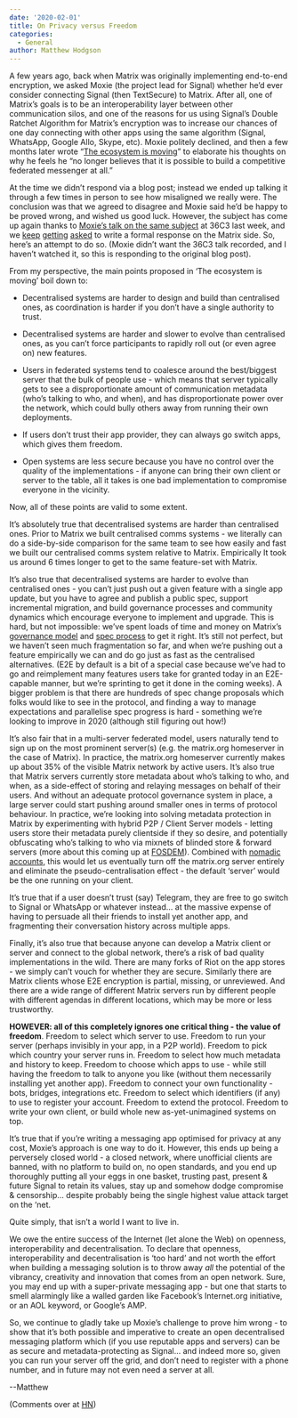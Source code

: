 ```yaml
---
date: '2020-02-01'
title: On Privacy versus Freedom
categories:
  - General
author: Matthew Hodgson
---
```


A few years ago, back when Matrix was originally implementing end-to-end encryption, we asked Moxie (the project lead for Signal) whether he’d ever consider connecting Signal (then TextSecure) to Matrix.  After all, one of Matrix’s goals is to be an interoperability layer between other communication silos, and one of the reasons for us using Signal’s Double Ratchet Algorithm for Matrix’s encryption was to increase our chances of one day connecting with other apps using the same algorithm (Signal, WhatsApp, Google Allo, Skype, etc).  Moxie politely declined, and then a few months later wrote “[The ecosystem is moving](https://signal.org/blog/the-ecosystem-is-moving/)” to elaborate his thoughts on why he feels he “no longer believes that it is possible to build a competitive federated messenger at all.”

At the time we didn’t respond via a blog post; instead we ended up talking it through a few times in person to see how misaligned we really were. The conclusion was that we agreed to disagree and Moxie said he’d be happy to be proved wrong, and wished us good luck.  However, the subject has come up again thanks to [Moxie’s talk on the same subject](https://fahrplan.events.ccc.de/congress/2019/Fahrplan/events/11086.html) at 36C3 last week, and we [keep](https://news.ycombinator.com/item?id=21933891) [getting](https://news.ycombinator.com/item?id=21935219) [asked](https://matrix.to/#/!OGEhHVWSdvArJzumhm:matrix.org/$SzdpeR_Hji5AMOkydnYzv5UN_UaGdN710ThF-lfAt9A?via=matrix.org&via=t2bot.io&via=privacytools.io) to write a formal response on the Matrix side.  So, here’s an attempt to do so.  (Moxie didn’t want the 36C3 talk recorded, and I haven’t watched it, so this is responding to the original blog post).

From my perspective, the main points proposed in ‘The ecosystem is moving’ boil down to:


*   Decentralised systems are harder to design and build than centralised ones, as coordination is harder if you don’t have a single authority to trust.

*   Decentralised systems are harder and slower to evolve than centralised ones, as you can’t force participants to rapidly roll out (or even agree on) new features.

*   Users in federated systems tend to coalesce around the best/biggest server that the bulk of people use - which means that server typically gets to see a disproportionate amount of communication metadata (who’s talking to who, and when), and has disproportionate power over the network, which could bully others away from running their own deployments.

*   If users don’t trust their app provider, they can always go switch apps, which gives them freedom.

*   Open systems are less secure because you have no control over the quality of the implementations - if anyone can bring their own client or server to the table, all it takes is one bad implementation to compromise everyone in the vicinity.

Now, all of these points are valid to some extent.

It’s absolutely true that decentralised systems are harder than centralised ones.  Prior to Matrix we built centralised comms systems - we literally can do a side-by-side comparison for the same team to see how easily and fast we built our centralised comms system relative to Matrix.  Empirically It took us around 6 times longer to get to the same feature-set with Matrix.

It’s also true that decentralised systems are harder to evolve than centralised ones - you can’t just push out a given feature with a single app update, but you have to agree and publish a public spec, support incremental migration, and build governance processes and community dynamics which encourage everyone to implement and upgrade.  This is hard, but not impossible: we’ve spent loads of time and money on Matrix’s [governance model](https://matrix.org/foundation/) and [spec process](https://matrix.org/docs/spec/proposals) to get it right.  It’s still not perfect, but we haven’t seen much fragmentation so far, and when we’re pushing out a feature empirically we can and do go just as fast as the centralised alternatives. (E2E by default is a bit of a special case because we’ve had to go and reimplement many features users take for granted today in an E2E-capable manner, but we’re sprinting to get it done in the coming weeks).  A bigger problem is that there are hundreds of spec change proposals which folks would like to see in the protocol, and finding a way to manage expectations and parallelise spec progress is hard - something we’re looking to improve in 2020 (although still figuring out how!)

It’s also fair that in a multi-server federated model, users naturally tend to sign up on the most prominent server(s) (e.g. the matrix.org homeserver in the case of Matrix).  In practice, the matrix.org homeserver currently makes up about 35% of the visible Matrix network by active users.  It’s also true that Matrix servers currently store metadata about who’s talking to who, and when, as a side-effect of storing and relaying messages on behalf of their users.  And without an adequate protocol governance system in place, a large server could start pushing around smaller ones in terms of protocol behaviour.  In practice, we’re looking into solving metadata protection in Matrix by experimenting with hybrid P2P / Client Server models - letting users store their metadata purely clientside if they so desire, and potentially obfuscating who’s talking to who via mixnets of blinded store & forward servers (more about this coming up at [FOSDEM](https://fosdem.org/2020/schedule/event/dip_p2p_matrix/)). Combined with [nomadic accounts](https://github.com/matrix-org/matrix-doc/blob/rav/proposal/remove_mxids_from_events/proposals/1228-removing-mxids-from-events.md), this would let us eventually turn off the matrix.org server entirely and eliminate the pseudo-centralisation effect - the default ‘server’ would be the one running on your client.

It’s true that if a user doesn’t trust (say) Telegram, they are free to go switch to Signal or WhatsApp or whatever instead… at the massive expense of having to persuade all their friends to install yet another app, and fragmenting their conversation history across multiple apps.

Finally, it’s also true that because anyone can develop a Matrix client or server and connect to the global network, there’s a risk of bad quality implementations in the wild.  There are many forks of Riot on the app stores - we simply can’t vouch for whether they are secure.  Similarly there are Matrix clients whose E2E encryption is partial, missing, or unreviewed.  And there are a wide range of different Matrix servers run by different people with different agendas in different locations, which may be more or less trustworthy.

**HOWEVER: all of this completely ignores one critical thing - the value of freedom**.  Freedom to select which server to use.  Freedom to run your server (perhaps invisibly in your app, in a P2P world). Freedom to pick which country your server runs in. Freedom to select how much metadata and history to keep. Freedom to choose which apps to use - while still having the freedom to talk to anyone you like (without them necessarily installing yet another app).  Freedom to connect your own functionality - bots, bridges, integrations etc.  Freedom to select which identifiers (if any) to use to register your account.  Freedom to extend the protocol.  Freedom to write your own client, or build whole new as-yet-unimagined systems on top.

It’s true that if you’re writing a messaging app optimised for privacy at any cost, Moxie’s approach is one way to do it. However, this ends up being a perversely closed world - a closed network, where unofficial clients are banned, with no platform to build on, no open standards, and you end up thoroughly putting all your eggs in one basket, trusting past, present & future Signal to retain its values, stay up and somehow dodge compromise & censorship… despite probably being the single highest value attack target on the ‘net.

Quite simply, that isn’t a world I want to live in.

We owe the entire success of the Internet (let alone the Web) on openness, interoperability and decentralisation.  To declare that openness, interoperability and decentralisation is ‘too hard’ and not worth the effort when building a messaging solution is to throw away *all* the potential of the vibrancy, creativity and innovation that comes from an open network.  Sure, you may end up with a super-private messaging app - but one that starts to smell alarmingly like a walled garden like Facebook’s Internet.org initiative, or an AOL keyword, or Google’s AMP.  

So, we continue to gladly take up Moxie’s challenge to prove him wrong - to show that it’s both possible and imperative to create an open decentralised messaging platform which (if you use reputable apps and servers) can be as secure and metadata-protecting as Signal… and indeed more so, given you can run your server off the grid, and don’t need to register with a phone number, and in future may not even need a server at all.

--Matthew

(Comments over at [HN](https://news.ycombinator.com/item?id=21936929))